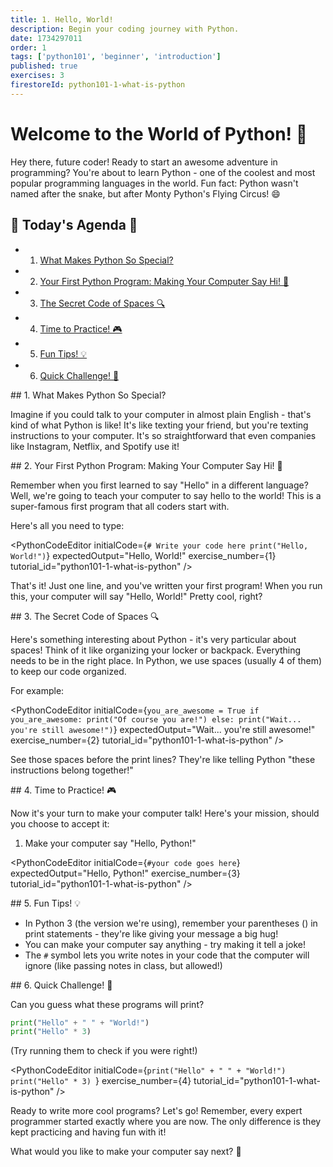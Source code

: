 ```yaml
---
title: 1. Hello, World!
description: Begin your coding journey with Python.
date: 1734297011
order: 1
tags: ['python101', 'beginner', 'introduction']
published: true
exercises: 3
firestoreId: python101-1-what-is-python
---
```


# Welcome to the World of Python! 🐍

Hey there, future coder! Ready to start an awesome adventure in programming? You're about to learn Python - one of the coolest and most popular programming languages in the world. Fun fact: Python wasn't named after the snake, but after Monty Python's Flying Circus! 😄

## 🚀 Today's Agenda 🚀

* 1. [What Makes Python So Special?](#WhatMakesPythonSoSpecial)
* 2. [Your First Python Program: Making Your Computer Say Hi! 👋](#YourFirstPythonProgram:MakingYourComputerSayHi)
* 3. [The Secret Code of Spaces 🔍](#TheSecretCodeofSpaces)
* 4. [Time to Practice! 🎮](#TimetoPractice)
* 5. [Fun Tips! 💡](#FunTips)
* 6. [Quick Challenge! 🌟](#QuickChallenge)

<div id='WhatMakesPythonSoSpecial'></div>
##  1. What Makes Python So Special? 

Imagine if you could talk to your computer in almost plain English - that's kind of what Python is like! It's like texting your friend, but you're texting instructions to your computer. It's so straightforward that even companies like Instagram, Netflix, and Spotify use it!

<div id='YourFirstPythonProgram:MakingYourComputerSayHi'></div>
##  2. Your First Python Program: Making Your Computer Say Hi! 👋

Remember when you first learned to say "Hello" in a different language? Well, we're going to teach your computer to say hello to the world! This is a super-famous first program that all coders start with.

Here's all you need to type:

<PythonCodeEditor 
  initialCode={`# Write your code here
print("Hello, World!")`}
  expectedOutput="Hello, World!"
  exercise_number={1}
  tutorial_id="python101-1-what-is-python"
/>

That's it! Just one line, and you've written your first program! When you run this, your computer will say "Hello, World!" Pretty cool, right?

<div id='TheSecretCodeofSpaces'></div>
##  3. The Secret Code of Spaces 🔍

Here's something interesting about Python - it's very particular about spaces! Think of it like organizing your locker or backpack. Everything needs to be in the right place. In Python, we use spaces (usually 4 of them) to keep our code organized.

For example:

<PythonCodeEditor
  initialCode={`you_are_awesome = True
  if you_are_awesome:
    print("Of course you are!")
else:
    print("Wait... you're still awesome!")`}
  expectedOutput="Wait... you're still awesome!"
  exercise_number={2}
  tutorial_id="python101-1-what-is-python"
/>

See those spaces before the print lines? They're like telling Python "these instructions belong together!"

<div id='TimetoPractice'></div>
##  4. Time to Practice! 🎮

Now it's your turn to make your computer talk! Here's your mission, should you choose to accept it:

1. Make your computer say "Hello, Python!"

<PythonCodeEditor
  initialCode={`#your code goes here`}
  expectedOutput="Hello, Python!"
  exercise_number={3}
  tutorial_id="python101-1-what-is-python"
/>

<div id='FunTips'></div>
##  5. Fun Tips! 💡

- In Python 3 (the version we're using), remember your parentheses () in print statements - they're like giving your message a big hug!
- You can make your computer say anything - try making it tell a joke!
- The `#` symbol lets you write notes in your code that the computer will ignore (like passing notes in class, but allowed!)

<div id='QuickChallenge'></div>
##  6. Quick Challenge! 🌟

Can you guess what these programs will print?

```python showLineNumbers 
print("Hello" + " " + "World!")
print("Hello" * 3)
```

(Try running them to check if you were right!)

<PythonCodeEditor
  initialCode={`print("Hello" + " " + "World!")
  print("Hello" * 3)
  `}
  exercise_number={4}
  tutorial_id="python101-1-what-is-python"
/>

Ready to write more cool programs? Let's go! Remember, every expert programmer started exactly where you are now. The only difference is they kept practicing and having fun with it! 

What would you like to make your computer say next? 🤔